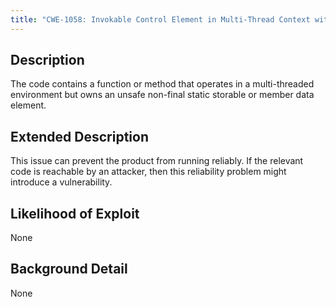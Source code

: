 ```yaml
---
title: "CWE-1058: Invokable Control Element in Multi-Thread Context with non-Final Static Storable or Member Element"
---
```


## Description
The code contains a function or method that
		 operates in a multi-threaded environment but owns an unsafe non-final
		                     static storable or member data element.

## Extended Description
This issue can prevent the product from running reliably.  If the relevant code is reachable by an attacker, then this reliability problem might introduce a vulnerability.

## Likelihood of Exploit
None

## Background Detail
None
        